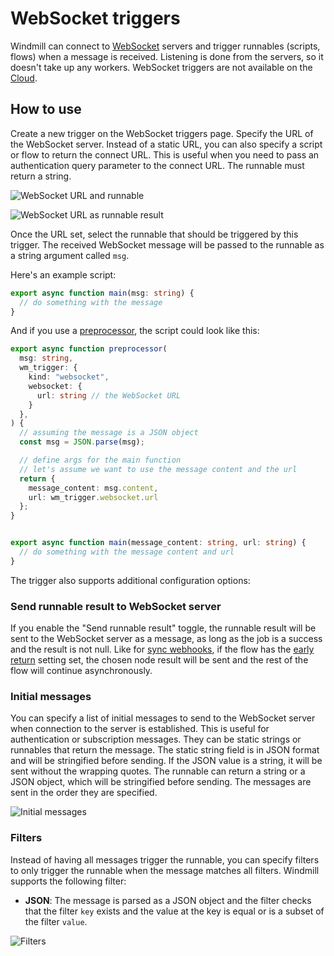# WebSocket triggers

Windmill can connect to [WebSocket](https://developer.mozilla.org/en-US/docs/Web/API/WebSockets_API) servers and trigger runnables (scripts, flows) when a message is received.
Listening is done from the servers, so it doesn't take up any workers.
WebSocket triggers are not available on the [Cloud](/pricing).

## How to use

Create a new trigger on the WebSocket triggers page.
Specify the URL of the WebSocket server. Instead of a static URL, you can also specify a script or flow to return the connect URL. 
This is useful when you need to pass an authentication query parameter to the connect URL.
The runnable must return a string.

![WebSocket URL and runnable](./static_url.png 'WebSocket static URL')

![WebSocket URL as runnable result](./runnable_url.png 'WebSocket URL as runnable result')

Once the URL set, select the runnable that should be triggered by this trigger.
The received WebSocket message will be passed to the runnable as a string argument called `msg`.

Here's an example script:

```TypeScript
export async function main(msg: string) {
  // do something with the message
}
```

And if you use a [preprocessor](../43_preprocessors/index.mdx), the script could look like this:

```TypeScript
export async function preprocessor(
  msg: string,
  wm_trigger: {
    kind: "websocket",
    websocket: {
      url: string // the WebSocket URL
    }
  },
) {
  // assuming the message is a JSON object
  const msg = JSON.parse(msg); 

  // define args for the main function
  // let's assume we want to use the message content and the url
  return {
    message_content: msg.content,
    url: wm_trigger.websocket.url
  };
}


export async function main(message_content: string, url: string) {
  // do something with the message content and url
}
```

The trigger also supports additional configuration options:


### Send runnable result to WebSocket server

If you enable the "Send runnable result" toggle, the runnable result will be sent to the WebSocket server as a message, as long as the job is a success and the result is not null.
Like for [sync webhooks](../4_webhooks/index.mdx#synchronous), if the flow has the [early return](../../flows/19_early_return.mdx) setting set, the chosen node result will be sent and the rest of the flow will continue asynchronously.


### Initial messages

You can specify a list of initial messages to send to the WebSocket server when connection to the server is established.
This is useful for authentication or subscription messages.
They can be static strings or runnables that return the message.
The static string field is in JSON format and will be stringified before sending. If the JSON value is a string, it will be sent without the wrapping quotes.
The runnable can return a string or a JSON object, which will be stringified before sending.
The messages are sent in the order they are specified.

![Initial messages](./initial_messages.png 'Initial messages')

### Filters


Instead of having all messages trigger the runnable, you can specify filters to only trigger the runnable when the message matches all filters.
Windmill supports the following filter:
- **JSON**: The message is parsed as a JSON object and the filter checks that the filter `key` exists and the value at the key is equal or is a subset of the filter `value`.

![Filters](./filters.png 'Filters')








